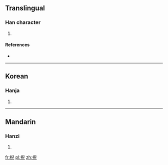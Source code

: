 ==Translingual==

===Han character===
{{Han char|rn=64|rad=手|as=08|sn=11|four=5701<sub>7</sub>|canj=手竹X山 (QHXU)}}

# {{defn|Han|sort=手08}}

====References====
* {{Han ref|kx=0438.060|dkj=12268|dj=0788.040|hdz=31898.060|uh=639C|ud=25500|bh=D578|bd=54648}}

----

==Korean==

===Hanja===
{{ko-hanja|hangeul=예|eumhun=|rv=ye|mr=ye|y=yey}}

# {{defn|lang=ko|sort=手08}}

----

==Mandarin==

===Hanzi===
{{cmn-hanzi|pin=[[yǐ]] ([[yi3]])|wg=i<sup>3</sup>}}

# {{defn|lang=cmn|sort=手08}}

[[fr:掜]]
[[pl:掜]]
[[zh:掜]]